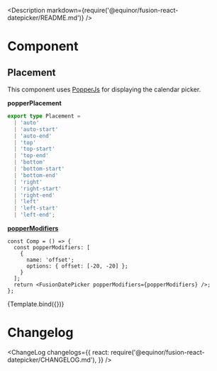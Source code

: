 
<Meta title="Data/DatePicker" component={Template} />

<Description markdown={require('@equinor/fusion-react-datepicker/README.md')} />

# Component

## Placement

This component uses [PopperJs](https://popper.js.org/) for displaying the calendar picker.

**popperPlacement**

```ts
export type Placement =
  | 'auto'
  | 'auto-start'
  | 'auto-end'
  | 'top'
  | 'top-start'
  | 'top-end'
  | 'bottom'
  | 'bottom-start'
  | 'bottom-end'
  | 'right'
  | 'right-start'
  | 'right-end'
  | 'left'
  | 'left-start'
  | 'left-end';
```

**[popperModifiers](https://popper.js.org/docs/v2/modifiers/)**

```tsx
const Comp = () => {
  const popperModifiers: [
    {
      name: 'offset';
      options: { offset: [-20, -20] };
    }
  ];
  return <FusionDatePicker popperModifiers={popperModifiers} />;
};
```

<Canvas>
  <Story name="DatePicker">{Template.bind({})}</Story>
  <div style={{ height: 300, width: '100vw' }} />
</Canvas>

<ArgsTable story="DatePicker" />

# Changelog

<ChangeLog
  changelogs={{
    react: require('@equinor/fusion-react-datepicker/CHANGELOG.md'),
  }}
/>
